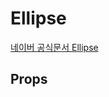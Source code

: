 
# Ellipse

[네이버 공식문서 Ellipse](https://navermaps.github.io/maps.js.ncp/docs/naver.maps.Ellipse.html)

## Props

<Props of={Ellipse} />